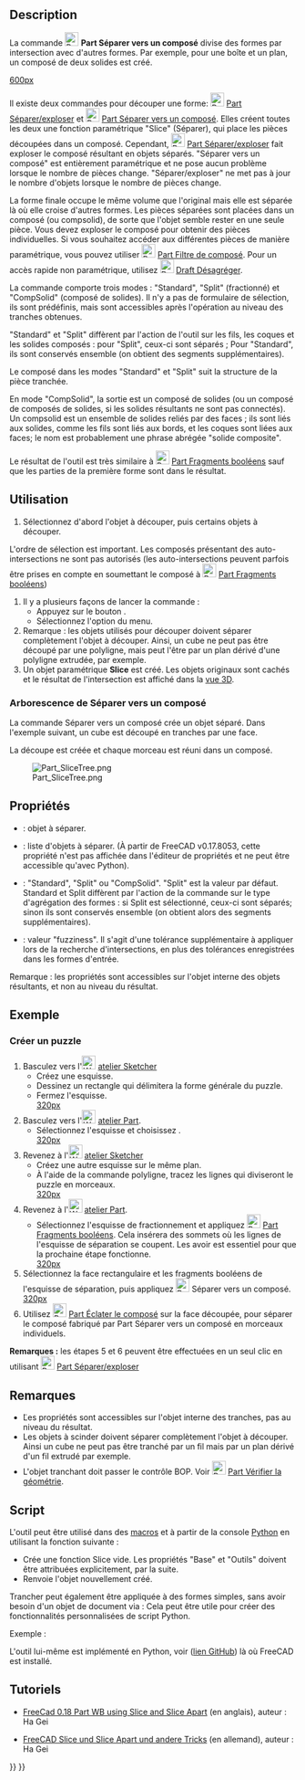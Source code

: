 <languages/>
{{Docnav/fr
|[[Part_SliceApart/fr|Séparer/exploser]]
|[[Part_XOR/fr|OU exclusif]]
|[[Part_Workbench/fr|Atelier Part]]
|IconL=Part_SliceApart.svg
|IconR=Part_XOR.svg
|IconC=Workbench_Part.svg
}}

{{GuiCommand/fr
|Name=Part Slice
|Name/fr=Part Séparer vers un composé
|MenuLocation=Part → Scinder → Séparer vers un composé
|Workbenches=[[Part_Workbench/fr|Part]]
|Version=0.17
|SeeAlso=[[Part_BooleanFragments/fr|Part Fragments booléens]], [[Part_XOR/fr|Part OU exclusif]], [[Part_CompJoinFeatures/fr|Part Jointure]], [[Part_Boolean/fr|Part Opérations booléennes]]
}}

==Description== 

La commande [[Image:Part_Slice.svg|24px]] '''Part Séparer vers un composé''' divise des formes par intersection avec d'autres formes. Par exemple, pour une boîte et un plan, un composé de deux solides est créé.

[[image:Part_Slice_Demo.png|600px]]

{{Caption|Ci-dessus : les pièces ont été déplacées manuellement après l'operation, pour montrer le découpage.}}

Il existe deux commandes pour découper une forme: [[Image:Part_SliceApart.svg|24px]] [[Part_SliceApart/fr|Part Séparer/exploser]] et [[Image:Part_Slice.svg|24px]] [[Part_Slice/fr|Part Séparer vers un composé]]. Elles créent toutes les deux une fonction paramétrique "Slice" (Séparer), qui place les pièces découpées dans un composé. Cependant, [[Image:Part_SliceApart.svg|24px]] [[Part_SliceApart/fr|Part Séparer/exploser]] fait exploser le composé résultant en objets séparés. "Séparer vers un composé" est entièrement paramétrique et ne pose aucun problème lorsque le nombre de pièces change. "Séparer/exploser" ne met pas à jour le nombre d'objets lorsque le nombre de pièces change.

La forme finale occupe le même volume que l'original mais elle est séparée là où elle croise d'autres formes. Les pièces séparées sont placées dans un composé (ou compsolid), de sorte que l'objet semble rester en une seule pièce. Vous devez exploser le composé pour obtenir des pièces individuelles. Si vous souhaitez accéder aux différentes pièces de manière paramétrique, vous pouvez utiliser [[Image:Part_CompoundFilter.svg|24px]] [[Part_CompoundFilter/fr|Part Filtre de composé]]. Pour un accès rapide non paramétrique, utilisez [[Image:Draft_Downgrade.svg|24px]] [[Draft_Downgrade/fr|Draft Désagréger]].

La commande comporte trois modes : "Standard", "Split" (fractionné) et "CompSolid" (composé de solides). Il n'y a pas de formulaire de sélection, ils sont prédéfinis, mais sont accessibles après l'opération au niveau des tranches obtenues.

"Standard" et "Split" diffèrent par l'action de l'outil sur les fils, les coques et les solides composés : pour "Split", ceux-ci sont séparés ; Pour "Standard", ils sont conservés ensemble (on obtient des segments supplémentaires).

Le composé dans les modes "Standard" et "Split" suit la structure de la pièce tranchée. 

En mode "CompSolid", la sortie est un composé de solides (ou un composé de composés de solides, si les solides résultants ne sont pas connectés). Un compsolid est un ensemble de solides reliés par des faces ; ils sont liés aux solides, comme les fils sont liés aux bords, et les coques sont liées aux faces; le nom est probablement une phrase abrégée "solide composite".

Le résultat de l'outil est très similaire à [[Image:Part_BooleanFragments.svg|24px]] [[Part_BooleanFragments/fr|Part Fragments booléens]] sauf que les parties de la première forme sont dans le résultat.

<span id="Usage"></span>
==Utilisation== 

# Sélectionnez d'abord l'objet à découper, puis certains objets à découper.<br/>
L'ordre de sélection est important. Les composés présentant des auto-intersections ne sont pas autorisés (les auto-intersections peuvent parfois être prises en compte en soumettant le composé à [[Image:Part_BooleanFragments.svg|24px]] [[Part_BooleanFragments/fr|Part Fragments booléens]])
# Il y a plusieurs façons de lancer la commande :
#* Appuyez sur le bouton {{Button|[[Image:Part_Slice.svg|16px]] [[Part_Slice/fr|Séparer vers un composé]]}}.
#* Sélectionnez l'option {{MenuCommand|Part → Scinder → Séparer vers un composé}} du menu.
# Remarque : les objets utilisés pour découper doivent séparer complètement l'objet à découper. Ainsi, un cube ne peut pas être découpé par une polyligne, mais peut l'être par un plan dérivé d'une polyligne extrudée, par exemple.
# Un objet paramétrique '''Slice''' est créé. Les objets originaux sont cachés et le résultat de l'intersection est affiché dans la [[3D_view/fr|vue 3D]].

=== Arborescence de Séparer vers un composé ===
La commande Séparer vers un composé crée un objet séparé. Dans l'exemple suivant, un cube est découpé en tranches par une face.

La découpe est créée et chaque morceau est réuni dans un composé.

[[Image:Part_SliceTree.png]]

<span id="Properties"></span>
==Propriétés== 

{{TitleProperty|Slice}}
* {{PropertyData|Base}} : objet à séparer.
* {{PropertyData|Tools}} : liste d'objets à séparer. (À partir de FreeCAD v0.17.8053, cette propriété n'est pas affichée dans l'éditeur de propriétés et ne peut être accessible qu'avec Python).
* {{PropertyData|Mode}} : "Standard", "Split" ou "CompSolid". "Split" est la valeur par défaut. Standard et Split diffèrent par l'action de la commande sur le type d'agrégation des formes : si Split est sélectionné, ceux-ci sont séparés; sinon ils sont conservés ensemble (on obtient alors  des segments supplémentaires).
* {{PropertyData|Tolerance}} : valeur "fuzziness". Il s'agit d'une tolérance supplémentaire à appliquer lors de la recherche d'intersections, en plus des tolérances enregistrées dans les formes d'entrée.

̈Remarque : les propriétés sont accessibles sur l'objet interne des objets résultants, et non au niveau du résultat.

<span id="Example"></span>
==Exemple==

<span id="Creating_a_Puzzle"></span>
===Créer un puzzle===

# Basculez vers l'[[Image:Workbench_Sketcher.svg|24px]] [[Sketcher_Workbench/fr|atelier Sketcher]]
#* Créez une esquisse.
#* Dessinez un rectangle qui délimitera la forme générale du puzzle.
#* Fermez l'esquisse. <br />[[image:slice_example_step1.png|320px]]
# Basculez vers l'[[Image:Workbench_Part.svg|24px]] [[Part_Workbench/fr|atelier Part]]. 
#* Sélectionnez l'esquisse et choisissez {{MenuCommand|Part → [[Image:Part_MakeFace.svg|24px]] [[Part_MakeFace/fr|Créer une face]]}}.<br />[[image:slice_example_step2.png|320px]]
# Revenez à l'[[Image:Workbench_Sketcher.svg|24px]] [[Sketcher_Workbench/fr|atelier Sketcher]]
#* Créez une autre esquisse sur le même plan.
#* À l'aide de la commande polyligne, tracez les lignes qui diviseront le puzzle en morceaux. <br />[[image:slice_example_step3.png|320px]]
# Revenez à l'[[Image:Workbench_Part.svg|24px]] [[Part_Workbench/fr|atelier Part]].
#* Sélectionnez l'esquisse de fractionnement et appliquez [[Image:Part_BooleanFragments.svg|24px]] [[Part_BooleanFragments/fr|Part Fragments booléens]]. Cela insérera des sommets où les lignes de l'esquisse de séparation se coupent. Les avoir est essentiel pour que la prochaine étape fonctionne.<br />[[image:slice_example_step4.png|320px]]
# Sélectionnez la face rectangulaire et les fragments booléens de l'esquisse de séparation, puis appliquez [[Image:Part_Slice.svg|24px]] Séparer vers un composé.<br />[[image:slice_example_step5.png|320px]]
# Utilisez [[Image:Part_ExplodeCompound.svg|24px]] [[Part_ExplodeCompound/fr|Part Éclater le composé]] sur la face découpée, pour séparer le composé fabriqué par Part Séparer vers un composé en morceaux individuels.

'''Remarques :''' les étapes 5 et 6 peuvent être effectuées en un seul clic en utilisant [[Image:Part_SliceApart.svg|24px]] [[Part_SliceApart/fr|Part Séparer/exploser]]

<span id="Notes"></span>
==Remarques== 

* ̈Les propriétés sont accessibles sur l'objet interne des tranches, pas au niveau du résultat.
* Les objets à scinder doivent séparer complètement l'objet à découper. Ainsi un cube ne peut pas être tranché par un fil mais par un plan dérivé d'un fil extrudé par exemple.
* L'objet tranchant doit passer le contrôle BOP. Voir [[Image:Part_CheckGeometry.svg|24px]] [[Part_CheckGeometry/fr|Part Vérifier la géométrie]].

<span id="Scripting"></span>
==Script== 

L'outil peut être utilisé dans des [[Macros/fr|macros]] et à partir de la console [[Python/fr|Python]] en utilisant la fonction suivante :
{{Code|code=BOPTools.SplitFeatures.makeSlice(name)}}

* Crée une fonction Slice vide. Les propriétés "Base" et "Outils" doivent être attribuées explicitement, par la suite.
* Renvoie l'objet nouvellement créé.

Trancher peut également être appliquée à des formes simples, sans avoir besoin d'un objet de document via :
{{Code|code=BOPTools.SplitAPI.slice(base_shape, tool_shapes, mode, tolerance = 0.0)}}
Cela peut être utile pour créer des fonctionnalités personnalisées de script Python.

Exemple :
{{code|code=
import BOPTools.SplitFeatures
j = BOPTools.SplitFeatures.makeSlice(name= 'Slice')
j.Base = FreeCADGui.Selection.getSelection()[0]
j.Tools = FreeCADGui.Selection.getSelection()[1:]
}}

L'outil lui-même est implémenté en Python, voir {{FileName|/Mod/Part/BOPTools/SplitFeatures.py}} ([https://github.com/FreeCAD/FreeCAD/blob/master/src/Mod/Part/BOPTools/SplitFeatures.py lien GitHub]) là où FreeCAD est installé.

<span id="Tutorials"></span>
==Tutoriels== 

* [https://www.youtube.com/watch?v=tzHkQaHgrfQ FreeCad 0.18 Part WB using Slice and Slice Apart] (en anglais), auteur : Ha Gei

* [https://www.youtube.com/watch?v=JJAL5JmqqKQ FreeCAD Slice und Slice Apart und andere Tricks] (en allemand), auteur : Ha Gei


{{Docnav/fr
|[[Part_SliceApart/fr|Séparer/exploser]]
|[[Part_XOR/fr|OU exclusif]]
|[[Part_Workbench/fr|Atelier Part]]
|IconL=Part_SliceApart.svg
|IconR=Part_XOR.svg
|IconC=Workbench_Part.svg
}}

{{Part Tools navi{{#translation:}}}}
{{Userdocnavi{{#translation:}}}}